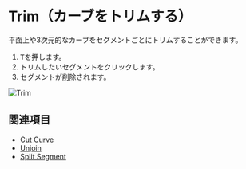 
# Trim（カーブをトリムする）

<Reference shortcut="T" command="Trim" button="Toolbar" />

平面上や3次元的なカーブをセグメントごとにトリムすることができます。

1. <kbd>T</kbd>を押します。
2. トリムしたいセグメントをクリックします。
3. セグメントが削除されます。

![Trim](/img/trim.gif)

## 関連項目
- [Cut Curve](./cut-curve)
- [Unjoin](./unjoin)
- [Split Segment](./split-segment)